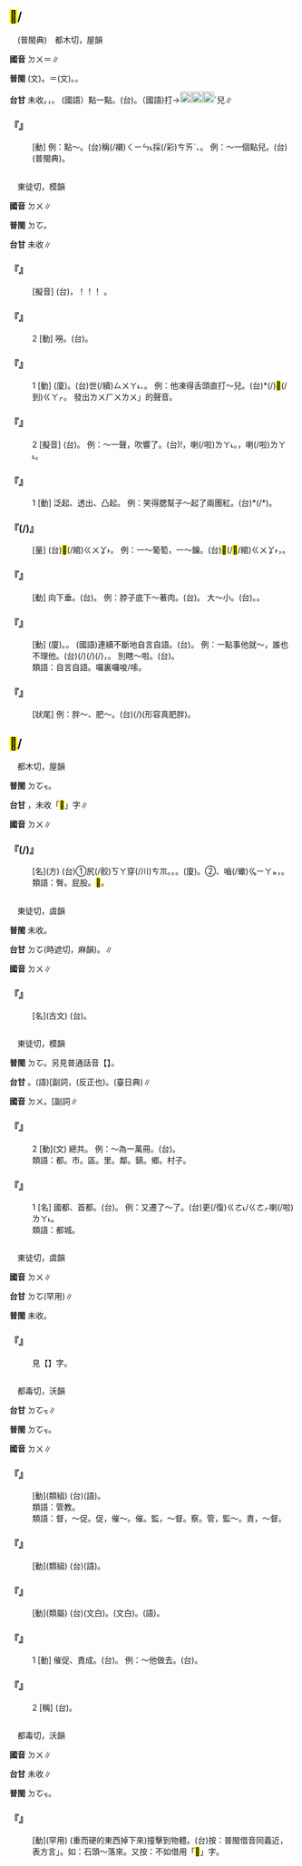
==<mark>&#xf924a;</mark>/{{ruby|<mark>&#xf9dc6;</mark>|ㄉㄨ}}==

　(普閩典)　都木切，屋韻

'''國音''' <rt>ㄉㄨ</rt>＝{{ruby|<mark>&#xf924a;</mark>|ㄉㄨˋ}}∥

'''普閩''' (文){{ruby|<mark>&#xf924a;</mark>|ㄉㆦㆶ}}。{{ruby|(白)|ㄉㄨㆷ}}＝(文){{ruby|<mark>&#xf9dc6;</mark>|ㄉㆦㆶ}}。{{ruby|(白)|ㄉㄚㆶ}}。

'''台甘''' 未收。{{ruby|(台)|ㄉㄨㆷ}}，{{ruby|點|ㄉㄧㆰˋ}}{{ruby|<mark>&#xf924a;</mark>|ㄉㄨㆷ}}。 (國語）點一點。(台){{ruby|<mark>&#xf924a;</mark>|ㄉㄨㆷ}}{{ruby|痀|ㄍㄨ}}。（國語)打{{ruby|盹|ㄉㄨㄣˇ}}→[[File:fa48.png|20px]][[File:fa7a.png|20px]][[File:fa63.png|20px]]ˊ兒∥

    

==='''『{{ruby|<mark>&#xf924a;</mark>|ㄉㄨ/ㄉㄨˋ}}』'''===
: [動] 例：點～。(台){{ruby|畫|ㄨㆤ˫}}{{ruby|圖|ㄉㆦˊ}}{{ruby|丌|ㆤ}}{{ruby|人|ㄌㄤˊ}}稱(/襯)<rt>ㄑㄧㄣ˪</rt>採(/彩)<rt>ㄘㄞˋ</rt>{{ruby|點|ㄉㄧㆰˋ}}{{ruby|一|ㄐㄧㆵ ͘}}{{ruby|下|·ㆤ˫}}、{{ruby|刷|ㄘㄚㆵ}}{{ruby|一|ㄐㄧㆵ ͘}}{{ruby|下|·ㆤ˫}}。 例：～一個點兒。(台){{ruby|點|ㄉㄧㆰˋ}}{{ruby|一|ㄐㄧㆵ ͘}}{{ruby|點|ㄉㄧㆰˋ}}(普閩典)。
    

=={{ruby|嘟|ㄉㄨ}}==

　東徒切，模韻

'''國音''' <rt>ㄉㄨ</rt>∥

'''普閩''' <rt>ㄉㆦ</rt>{{ruby|。|ㄉㄨ}}。

'''台甘''' 未收∥

    

==='''『{{ruby|嘟|ㄉㄨ}}{{ruby|嘟|ㄉㄨ}}{{ruby|嘟|ㄉㄨ}}』'''===
: [擬音] (台){{ruby|火|ㄏㄨㆤˋ/ㄏㆤˋ/ㄏㄜˋ}}{{ruby|車|ㄑㄧㄚ}}{{ruby|丌|ㆤ}}{{ruby|水|ㄗㄨㄧˋ}}{{ruby|螺|ㄌㆤˊ}}{{ruby|聲|ㄒㄧㆩ}}，{{ruby|( )|ㄅㄨ}}！{{ruby|( )|ㄅㄨ}}！{{ruby|( )|ㄅㄨ}}！ 。
    

==='''『{{ruby|嘟|ㄉㄨ}}{{ruby|嚕|·ㄌㄨ}}』'''===
:2  [動] 嘮{{ruby|叨|·ㄉㄠ}}。(台){{ruby|詬|ㄍㄠㆷ ͘}}{{ruby|詬|ㄍㄠㆷ ͘}}{{ruby|念|ㄌㄧㆰ˫}}。
    

==='''『{{ruby|嘟|ㄉㄨ}}{{ruby|嚕|·ㄌㄨ}}』'''===
:1  [動] (廈){{ruby|跳|ㄊㄧㄜˊ}}{{ruby|舌|ㄐㄧㆷ ͘}}{{ruby|音|ㄧㆬ}}。(台){{ruby|連|ㄌㄧㄢˊ}}世(/續)<rt>ㄙㄨㄚ˪</rt>{{ruby|振|ㄐㄧㄣ˪}}{{ruby|→|ㄐㄧㄣˋ}}{{ruby|動|ㄉㆲ˫}}{{ruby|嘴|ㄘㄨㄧ˪}}{{ruby|舌|ㄐㄧㆷ ͘}}、{{ruby|嚨|ㄋㄚˊ}}{{ruby|喉|ㄠˊ}}{{ruby|鐘|ㄐㄧㄥ}}{{ruby|仔|ㄚ}}。 例：他凍得舌頭直打～兒。(台){{ruby|伊|ㄧ}}{{ruby|凍|ㄉㄤ˪}}*(/{{ruby|寒|ㄍㄨㆩˊ}})<mark>&#xffa42;</mark>(/到)<rt>ㄍㄚㆷ</rt>{{ruby|呼|ㄏㄨ˫}}{{ruby|呼|ㄏㄨ˫}}{{ruby|叫|ㄍㄧㄜ˪}}。 發出{{ruby|「|ㄏㄨ}}<rt>ㄌㄨ</rt><rt>ㄏㄨ</rt><rt>ㄌㄨ</rt>」的聲音。
    

==='''『{{ruby|嘟|ㄉㄨ}}』'''===
:2  [擬音] (台){{ruby|狀|ㄗㆲ˫}}{{ruby|喇|ㄌㄚㆶ}}{{ruby|叭|ㄅㄚ}}{{ruby|丌|ㆤ}}{{ruby|聲|ㄒㄧㆩ}}。 例：～一聲，吹響了。(台){{ruby|嘟|ㄉㄨ}}!{{ruby|一|ㄐㄧㆵ ͘}}{{ruby|下|·ㆤ˫}}，{{ruby|歕|ㄅㄨㄣˊ}}{{ruby|出|ㄘㄨㆵ}}{{ruby|聲|ㄒㄧㆩ}}喇(/啦)<rt>ㄌㄚ˪</rt>。{{ruby|<mark>&#xffac0;</mark>|ㄅㄨ}}{{ruby|一|ㄐㄧㆵ ͘}}{{ruby|下|·ㆤ˫}}，{{ruby|會|ㄨㆤ˫/ㆤ˫}}{{ruby|<mark>&#xffca5;</mark>|ㄉㄢˊ}}喇(/啦)<rt>ㄌㄚ˪</rt>。
:
    

==='''『{{ruby|嘟|ㄉㄨ}}』'''===
:1  [動] 泛起、透出、凸起。 例：笑得腮幫子～起了兩團紅。(台){{ruby|笑|ㄑㄧㄜ˪}}{{ruby|<mark>&#xffa42;</mark>|ㄍㄚㆷ}}{{ruby|兩|ㄋㆭ˫}}{{ruby|<mark>&#xf9270;</mark>|ㄉㆤ˪}}{{ruby|嘴|ㄘㄨㄧ˪}}{{ruby|<mark>&#xffae9;</mark>|ㄆㄨㆤ˪}}*(/{{ruby|頰|ㄆㄨㆤˋ}}*){{ruby|紅|ㄤˊ}}{{ruby|記|ㄍㄧ˪}}{{ruby|記|ㄍㄧ˪}}。
    

==='''『{{ruby|嘟|ㄉㄨ}}{{ruby|嚕|·ㄌㄨ}}(/{{ruby|嘟|ㄉㄨ}}{{ruby|勒|ㄌㄜ}})』'''===
: [量] (台){{ruby|算|ㄙㆭ˪}}{{ruby|歸|ㄍㄨㄧ}}<mark>&#xffec0;</mark>(/綰)<rt>ㄍㄨㆩ˫</rt>{{ruby|歸|ㄍㄨㄧ}}{{ruby|串|ㄘㄨㄢ˪}}{{ruby|丌|ㆤ}}{{ruby|物|ㄇㆭㆷ ͘/ㄇㄧㆷ ͘}}。 例：一～葡萄，一～鑰{{ruby|匙|ㄕ}}。(台){{ruby|一|ㄐㄧㆵ ͘}}<mark>&#xffec0;</mark>(/<mark>&#xf96cc;</mark>/綰)<rt>ㄍㄨㆩ˫</rt>{{ruby|葡|ㄆㄜˊ/ㄆㄨˊ}}{{ruby|萄|ㄉㄜˊ}}，{{ruby|一|ㄐㄧㆵ ͘}}{{ruby|綰|ㄍㄨㆩ˫}}{{ruby|鎖|ㄙㄜˋ}}{{ruby|匙|ㄒㄧˊ}}。
    

==='''『{{ruby|嘟|ㄉㄨ}}{{ruby|嚕|ㄌㄨ}}』'''===
: [動] 向下垂。(台){{ruby|墜|ㄊㄨㄧ˫}}{{ruby|重|ㄉㄤ˫}}{{ruby|陳|ㄉㄧㄣ˫}}{{ruby|動|ㄉㆲ˫}}{{ruby|<mark>&#xffea8;</mark>|ㄏㆮ˪}}。 例：脖子底下～著肉。(台){{ruby|頷|ㆰ˫}}{{ruby|<mark>&#xffacf;</mark>|ㄍㄨㄣˋ}}{{ruby|下|ㆤ˫}}{{ruby|墜|ㄊㄨㄧ˫}}{{ruby|肉|ㆠㄚㆷ}}。 大～小。(台){{ruby|累|ㄌㄨㄧˋ}}{{ruby|累|ㄌㄨㄧˋ}}{{ruby|墜|ㄊㄨㄧ˫/ㄉㄨㄧ˫}}{{ruby|墜|ㄊㄨㄧ˫/ㄉㄨㄧ˫}}。{{ruby|陳|ㄉㄧㄣ˫}}{{ruby|動|ㄉㆲ˫}}{{ruby|<mark>&#xffea8;</mark>|ㄏㆮ˪}}。
    

==='''『{{ruby|嘟|ㄉㄨ}}{{ruby|囔|ㄋㄤ}}』'''===
: [動] (廈){{ruby|糝|ㄙㆰˋ}}{{ruby|念|ㄌㄧㆰ˫}}。{{ruby|嘈|ㄘㄠ˫}}{{ruby|嘈|ㄘㄠ˫}}{{ruby|念|ㄌㄧㆰ˫}}。 (國語)連續不斷地自言自語。(台){{ruby|詬|ㄍㄠㆷ ͘}}{{ruby|詬|ㄍㄠㆷ ͘}}{{ruby|念|ㄌㄧㆰ˫}}。 例：一點事他就～，誰也不理他。(台){{ruby|小|ㄒㄧㄜˋ}}{{ruby|可|ㄎㄨㄚˋ}}{{ruby|載|ㄉㄞ˫}}(/{{ruby|戴|ㄉㄞ˪}}){{ruby|事|ㄐㄧ˪}}(/{{ruby|事|ㄉㄞ˫}}{{ruby|情|ㄐㄧ˪}}){{ruby|伊|ㄧ}}{{ruby|著|ㄉㄧㄜㆷ}}(/{{ruby|都|ㄉㄜ˫}}){{ruby|詬|ㄍㄠㆷ ͘}}{{ruby|詬|ㄍㄠㆷ ͘}}{{ruby|念|ㄌㄧㆰ˫}}，{{ruby|無|ㆠㄜˊ}}{{ruby|人|ㄌㄤˊ}}{{ruby|<mark>&#xffa49;</mark>|ㆠㆤㆷ/ㆠㄨㆤㆷ}}{{ruby|插|ㄘㄚㆴ}}{{ruby|伊|·ㄧ}}。 別瞎～啦。(台){{ruby|<mark>&#xffb49;</mark>|ㄇㄞ˪}}{{ruby|烏|ㆦ}}{{ruby|白|ㄅㆤㆷ ͘}}{{ruby|念|ㄌㄧㆰ˫}}。
:類語：自言自語。囉裏囉唆/嗦。
:
    

==='''『{{ruby|嘟|ㄉㄨ}}{{ruby|嘟|ㄉㄨ}}』'''===
: [狀尾] 例：胖～、肥～。(台){{ruby|肥|ㄅㄨㄧˊ}}{{ruby|( )|ㄌㄨㆵ}}{{ruby|( )|ㄌㄨㆵ}}(/{{ruby|腯|ㄉㄨㆵ}}{{ruby|腯|ㄉㄨㆵ}})(形容真肥胖)。
    

==<mark>&#xf96c8;</mark>/{{ruby|<mark>&#xf96c6;</mark>|ㄉㄨ}}==

　都木切，屋韻

'''普閩''' <rt>ㄉㆦㆶ</rt>。

'''台甘''' {{ruby|<mark>&#xf96c6;</mark>|ㄉㆦㆶ}}，未收「<mark>&#xf96c8;</mark>」字∥

'''國音''' <rt>ㄉㄨ</rt>∥

    

==='''『{{ruby|<mark>&#xf96c8;</mark>|ㄉㄨ}}{{ruby|兒|ㄦ}}(/{{ruby|<mark>&#xf96c8;</mark>|ㄉㄨ}}{{ruby|子|·ㄗˇ}})』'''===
: [名](方) (台)①尻(/骹)<rt>ㄎㄚ</rt>穿(/川)<rt>ㄘㆭ</rt>。{{ruby|尾|ㆠㄨㆤˋ/ㆠㆤˋ}}。{{ruby|尾|ㆠㄨㆤˋ/ㆠㆤˋ}}{{ruby|溜|ㄌㄧㄨ}}。(廈){{ruby|尾|ㆠㄨㆤˋ/ㆠㆤˋ}}{{ruby|刺|ㄑㄧ˪}}。②{{ruby|蜂|ㄆㄤ}}、嚙(/蠍)<rt>ㆣㄧㄚㆵ</rt>{{ruby|仔|ㄚ}}{{ruby|蟲|ㄊㄤˊ}}{{ruby|丌|ㆤ}}{{ruby|尾|ㆠㄨㆤˋ/ㆠㆤˋ}}{{ruby|部|ㄅㆦ˫}}，{{ruby|像|ㄑㄧㆫ˫/ㄑㄧㆧ˫}}{{ruby|一|ㄐㄧㆵ ͘}}{{ruby|枝|ㄍㄧ}}{{ruby|針|ㄗㆰ/ㄐㄧㆰ}}{{ruby|刺|ㄑㄧ˪}}。
:類語：臀。屁股。<mark>&#xf96c9;</mark>。
:
    

=={{ruby|闍|ㄉㄨ}}==

　東徒切，虞韻

'''普閩''' 未收。

'''台甘''' <rt>ㄉㆦ</rt>{{ruby|。|ㄒㄧㄚˊ}}(時遮切，麻韻)。{{ruby|荼|ㄉㆦˊ}}{{ruby|毗|ㄅㄧˊ}}∥

'''國音''' <rt>ㄉㄨ</rt>∥

    

==='''『{{ruby|闍|ㄉㄨ}}』'''===
: [名](古文) (台){{ruby|城|ㄒㄧㆩˊ}}{{ruby|門|ㄇㆭˊ}}{{ruby|頂|ㄉㄧㄥˋ}}{{ruby|丌|ㆤ}}{{ruby|臺|ㄉㄞˊ}}。
    

=={{ruby|都|ㄉㄨ}}==

　東徒切，模韻

'''普閩''' <rt>ㄉㆦ</rt>。另見普通話音【{{ruby|都|ㄉㄡ}}】。

'''台甘''' {{ruby|(文)|ㄉㆦ}}。(語)[副詞{{ruby|]|ㄉㄜ}}{{ruby|。|ㄉㄨ}}，{{ruby|根|ㄍㄨㄣ/ㄍㄧㄣ}}{{ruby|株|ㄉㄨ}}(反正也)。{{ruby|均|ㄍㄧㄣ}}{{ruby|都|ㄉㆦ}}(臺日典)∥

'''國音''' <rt>ㄉㄨ</rt>。[副詞{{ruby|]|ㄉㄡ}}∥

    

==='''『{{ruby|都|ㄉㄨ}}』'''===
:2  [動](文) 總共。 例：～為一萬冊。(台){{ruby|攏|ㄌㆲˋ}}{{ruby|總|ㄗㆲˋ}}{{ruby|一|ㄐㄧㆵ ͘}}{{ruby|萬|ㆠㄢ˫}}{{ruby|本|ㄅㄨㄣˋ}}。
:類語：都。市。區。里。鄰。鎮。鄉。村子。
:
    

==='''『{{ruby|都|ㄉㄨ}}』'''===
:1  [名] 國都、首都。(台){{ruby|首|ㄒㄧㄨˋ}}{{ruby|都|ㄉㆦ}}。 例：又遷了～了。(台){{ruby|國|ㄍㆦㆶ}}{{ruby|都|ㄉㆦ}}{{ruby|又|ㄧㄨ˫}}更(/復)<rt>ㄍㄜ˪/ㄍㄜㆷ</rt>{{ruby|徙|ㄙㄨㄚˋ}}喇(/啦)<rt>ㄌㄚ˪</rt>。
:類語：都城。
:
    

=={{ruby|<mark>&#xffbd7;</mark>|ㄉㄨ}}==

　東徒切，虞韻

'''國音''' <rt>ㄉㄨ</rt>∥

'''台甘''' <rt>ㄉㆦ</rt>{{ruby|。|ㄉㆦ˪}}(罕用)∥

'''普閩''' 未收。

    

==='''『{{ruby|<mark>&#xffbd7;</mark>|ㄉㄨ}}』'''===
:  見【{{ruby|胍|ㄍㄨ}}】字。
    

=={{ruby|督|ㄉㄨ}}==

　都毒切，沃韻

'''台甘''' <rt>ㄉㆦㆶ</rt>∥

'''普閩''' <rt>ㄉㆦㆶ</rt>。

'''國音''' <rt>ㄉㄨ</rt>∥

    

==='''『{{ruby|監|ㄐㄧㄢ}}{{ruby|督|ㄉㄨ}}』'''===
: [動](類組) (台){{ruby|監|ㄍㆰ˪}}{{ruby|督|ㄉㆦㆶ}}(語)。
:類語：管教。
:
:類語：督，～促。促，催～。催。監，～督。察。管，監～。責，～督。
:
    

==='''『{{ruby|督|ㄉㄨ}}{{ruby|責|ㄗㄜˊ}}』'''===
: [動](類組) (台){{ruby|責|ㄐㄧㆤㆶ}}{{ruby|督|ㄉㆦㆶ}}(語)。
    

==='''『{{ruby|督|ㄉㄨ}}{{ruby|促|ㄘㄨˋ}}』'''===
: [動](類屬) (台){{ruby|督|ㄉㆦㆶ}}{{ruby|促|ㄑㄧㆦㆶ}}(文白)。{{ruby|催|ㄘㄨㄧ}}{{ruby|促|ㄑㄧㆦㆶ}}(文白)。{{ruby|趕|ㄍㄨㆩˋ}}(語)。
    

==='''『{{ruby|督|ㄉㄨ}}』'''===
:1  [動] 催促、責成。(台){{ruby|責|ㄐㄧㆤㆶ}}{{ruby|督|ㄉㆦㆶ}}。 例：～他做去。(台){{ruby|責|ㄐㄧㆤㆶ}}{{ruby|督|ㄉㆦㆶ}}{{ruby|伊|ㄧ}}{{ruby|去|ㄎㄧ˪}}{{ruby|做|ㄗㄨㆤ˪/ㄗㄜ˪}}。
    

==='''『{{ruby|督|ㄉㄨ}}』'''===
:2  [稱] (台){{ruby|總|ㄗㆲˋ}}{{ruby|督|ㄉㆦㆶ}}{{ruby|丌|ㆤ}}{{ruby|簡|ㄍㄢˋ}}{{ruby|稱|ㄑㄧㄥ}}。
    

=={{ruby|<mark>&#xf96ca;</mark>|ㄉㄨ}}==

　都毒切，沃韻

'''國音''' <rt>ㄉㄨ</rt>∥

'''台甘''' 未收∥

'''普閩''' <rt>ㄉㆦㆶ</rt>。

    

==='''『{{ruby|<mark>&#xf96ca;</mark>|ㄉㄨ}}』'''===
: [動](罕用) (重而硬的東西掉下來)撞擊到物體。(台)按：普閩借音同義近，表方言{{ruby|「|ㄉㆦㆶ}}」。如：石頭～落來。又按：不如借用「<mark>&#xf96cb;</mark>」字。
    
